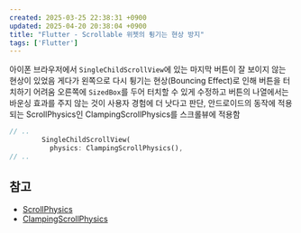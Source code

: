 ```yaml
---
created: 2025-03-25 22:38:31 +0900
updated: 2025-04-20 20:38:04 +0900
title: "Flutter - Scrollable 위젯의 튕기는 현상 방지"
tags: ['Flutter']
---
```


아이폰 브라우저에서 `SingleChildScrollView`에 있는 마지막 버튼이 잘 보이지 않는 현상이 있었음
게다가 왼쪽으로 다시 튕기는 현상(Bouncing Effect)로 인해 버튼을 터치하기 어려움
오른쪽에 `SizedBox`를 두어 터치할 수 있게 수정하고 버튼의 나열에서는 바운싱 효과를 주지 않는 것이 사용자 경험에 더 낫다고 판단, 안드로이드의 동작에 적용되는 ScrollPhysics인 ClampingScrollPhysics를 스크롤뷰에 적용함

```dart
// ..
        SingleChildScrollView(
          physics: ClampingScrollPhysics(),
// ..
```

## 참고

- [ScrollPhysics](https://api.flutter.dev/flutter/widgets/ScrollPhysics-class.html)
- [ClampingScrollPhysics](https://api.flutter.dev/flutter/widgets/ClampingScrollPhysics-class.html)


